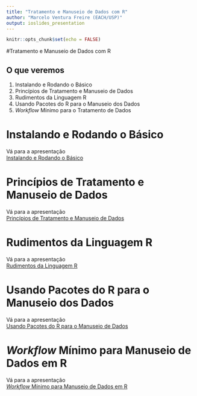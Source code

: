 ```yaml
---
title: "Tratamento e Manuseio de Dados com R"
author: "Marcelo Ventura Freire (EACH/USP)"
output: ioslides_presentation
---
```


```r
knitr::opts_chunk$set(echo = FALSE)
```





#Tratamento e Manuseio de Dados com R



## O que veremos

1. Instalando e Rodando o Básico
2. Princípios de Tratamento e Manuseio de Dados
3. Rudimentos da Linguagem R
4. Usando Pacotes do R para o Manuseio dos Dados
5. *Workflow* Mínimo para o Tratamento de Dados





# Instalando e Rodando o Básico

Vá para a apresentação  
[Instalando e Rodando o Básico](instalando.rodando.R.html)






# Princípios de Tratamento e Manuseio de Dados

Vá para a apresentação  
[Princípios de Tratamento e Manuseio de Dados](principios.tratamento.dado.html)





# Rudimentos da Linguagem R

Vá para a apresentação  
[Rudimentos da Linguagem R](rudimentos.linguagem.R.html)






# Usando Pacotes do R para o Manuseio dos Dados

Vá para a apresentação  
[Usando Pacotes do R para o Manuseio de Dados](pacotes.manuseio.dados.R.html)







# *Workflow* Mínimo para Manuseio de Dados em R
Vá para a apresentação  
[*Workflow* Mínimo para Manuseio de Dados em R](workflow.html)

